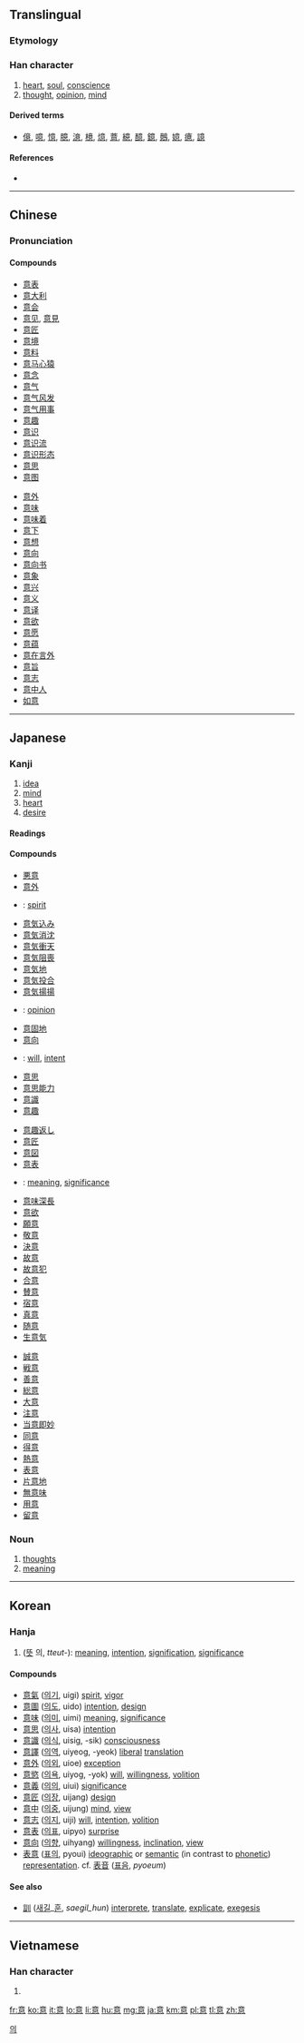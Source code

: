 ==Translingual==

===Etymology===
{{Han compound|音|心|c1=s|c2=s|t2=heart|ls=ic}}

===Han character===
{{Han char|rn=61|rad=心|as=09|sn=13|four=0033<sub>6</sub>|canj=卜廿日心 (YTAP)|ids=⿱[[音]][[心]]}}

# [[heart]], [[soul]], [[conscience]]
# [[thought]], [[opinion]], [[mind]]

====Derived terms====
* [[億]], [[噫]], [[憶]], [[臆]], [[澺]], [[檍]], [[燱]], [[薏]], [[繶]], [[醷]], [[鐿]], [[鷾]], [[嬑]], [[癔]], [[譩]]

====References====
* {{Han ref|kx=0394.220|dkj=10921|dj=0730.280|hdz=42323.030|uh=610F|ud=24847|bh=B74E|bd=46926}}

----

==Chinese==
{{zh-forms}}

===Pronunciation===
{{zh-pron
|m=yì
|c=ji3
|h=pfs=yi
|mn=ì
|mc=y
|oc=y
|ma=
|cat=n
}}

====Compounds====
{{top2}}
* [[意表]]
* [[意大利]]
* [[意会]]
* [[意见]], [[意見]]
* [[意匠]]
* [[意境]]
* [[意料]]
* [[意马心猿]]
* [[意念]]
* [[意气]]
* [[意气风发]]
* [[意气用事]]
* [[意趣]]
* [[意识]]
* [[意识流]]
* [[意识形态]]
* [[意思]]
* [[意图]]
{{mid2}}
* [[意外]]
* [[意味]]
* [[意味着]]
* [[意下]]
* [[意想]]
* [[意向]]
* [[意向书]]
* [[意象]]
* [[意兴]]
* [[意义]]
* [[意译]]
* [[意欲]]
* [[意愿]]
* [[意蕴]]
* [[意在言外]]
* [[意旨]]
* [[意志]]
* [[意中人]]
* [[如意]]
{{bottom}}

----

==Japanese==

===Kanji===
{{ja-kanji|grade=3|rs=心09}}

# [[idea]]
# [[mind]]
# [[heart]]
# [[desire]]

====Readings====
{{ja-readings
|goon=[[い]] (i)
|kanon=[[い]] (i)
|kun={{qualifier|rare}} [[こころ]] (kokoro) {{non-joyo-reading}}
}}

====Compounds====
{{der-top|Compounds}}
* [[悪意]]
* [[意外]]
* {{ja-r|意気|いき}}: [[spirit]]
* [[意気込み]]
* [[意気消沈]]
* [[意気衝天]]
* [[意気阻喪]]
* [[意気地]]
* [[意気投合]]
* [[意気揚揚]]
* {{ja-r|意見|いけん}}: [[opinion]]
* [[意固地]]
* [[意向]]
* {{ja-r|意志|いし}}: [[will]], [[intent]]
* [[意思]]
* [[意思能力]]
* [[意識]]
* [[意趣]]
{{der-mid3}}
* [[意趣返し]]
* [[意匠]]
* [[意図]]
* [[意表]]
* {{ja-r|意味|いみ}}: [[meaning]], [[significance]]
* [[意味深長]]
* [[意欲]]
* [[願意]]
* [[敬意]]
* [[決意]]
* [[故意]]
* [[故意犯]]
* [[合意]]
* [[賛意]]
* [[宿意]]
* [[真意]]
* [[随意]]
* [[生意気]]
{{der-mid3}}
* [[誠意]]
* [[戦意]]
* [[善意]]
* [[総意]]
* [[大意]]
* [[注意]]
* [[当意即妙]]
* [[同意]]
* [[得意]]
* [[熱意]]
* [[表意]]
* [[片意地]]
* [[無意味]]
* [[用意]]
* [[留意]]
{{der-bottom}}

===Noun===
{{ja-noun|い}}

# [[thought]]s
# [[meaning]]

----

==Korean==

===Hanja===
{{ko-hanja|hangeul=의|eumhun=|rv=ui|mr=ŭi|y=uy}}

# ([[뜻]] 의, ''tteut-''): [[meaning]], [[intention]], [[signification]], [[significance]]

====Compounds====
* [[意氣|意]][[氣]] ([[의기]], uigi) [[spirit]], [[vigor]]
* [[意圖|意]][[圖]] ([[의도]], uido) [[intention]], [[design]]
* [[意味|意]][[味]] ([[의미]], uimi) [[meaning]], [[significance]]
* [[意思|意]][[思]] ([[의사]], uisa) [[intention]]
* [[意識|意]][[識]] ([[의식]], uisig, -sik) [[consciousness]]
* [[意譯|意]][[譯]] ([[의역]], uiyeog, -yeok) [[liberal]] [[translation]]
* [[意外|意]][[外]] ([[의외]], uioe) [[exception]]
* [[意慾|意]][[慾]] ([[의욕]], uiyog, -yok) [[will]], [[willing]]ness, [[volition]]
* [[意義|意]][[義]] ([[의의]], uiui) [[significance]]
* [[意匠|意]][[匠]] ([[의장]], uijang) [[design]]
* [[意中|意]][[中]] ([[의중]], uijung) [[mind]], [[view]]
* [[意志|意]][[志]] ([[의지]], uiji) [[will]], [[intention]], [[volition]]
* [[意表|意]][[表]] ([[의표]], uipyo) [[surprise]]
* [[意向|意]][[向]] ([[의향]], uihyang) [[willing]]ness, [[inclination]], [[view]]
* [[表意]] ([[표의]], pyoui) [[ideographic]] or [[semantic]] (in contrast to [[phonetic]]) [[representation]]. cf. [[表音]] ([[표음]], ''pyoeum'')

====See also====
* [[訓]] ([[새기다|새길]]_[[훈]], ''saegil_hun'') [[interprete]], [[translate]], [[explicate]], [[exegesis]]  

[[Category:Hanja readings|의]]
 
----

==Vietnamese==

===Han character===
{{vi-hantu|[[ý]], [[ấy]], [[ới]], [[áy]], [[ư]], [[ơi]]|rs=心09}}

# {{defn|lang=vi|sort=心09}}

[[fr:意]]
[[ko:意]]
[[it:意]]
[[lo:意]]
[[li:意]]
[[hu:意]]
[[mg:意]]
[[ja:意]]
[[km:意]]
[[pl:意]]
[[tl:意]]
[[zh:意]]